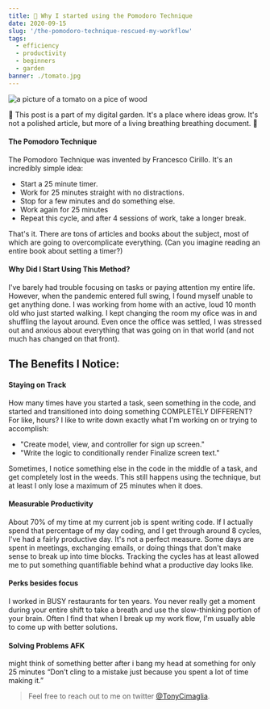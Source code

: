 ```yaml
---
title: 🌱 Why I started using the Pomodoro Technique
date: 2020-09-15
slug: '/the-pomodoro-technique-rescued-my-workflow'
tags:
  - efficiency
  - productivity
  - beginners
  - garden
banner: ./tomato.jpg
---
```


![a picture of a tomato on a pice of wood](./tomato.jpg)

🌱 This post is a part of my digital garden. It's a place where ideas grow.
It's not a polished article, but more of a living breathing breathing document. 🌱

#### The Pomodoro Technique

The Pomodoro Technique was invented by Francesco Cirillo.
It's an incredibly simple idea:

- Start a 25 minute timer.
- Work for 25 minutes straight with no distractions.
- Stop for a few minutes and do something else.
- Work again for 25 minutes
- Repeat this cycle, and after 4 sessions of work, take a longer break.

That's it. There are tons of articles and books about the subject, most of which are going to overcomplicate everything. (Can you imagine reading an entire book about setting a timer?)

#### Why Did I Start Using This Method?

I've barely had trouble focusing on tasks or paying attention my entire life.
However, when the pandemic entered full swing, I found myself unable to get anything done.
I was working from home with an active, loud 10 month old who just started walking.
I kept changing the room my ofice was in and shuffling the layout around.
Even once the office was settled, I was stressed out and anxious about everything that was going on in that world (and not much has changed on that front).

## The Benefits I Notice:

#### Staying on Track

How many times have you started a task, seen something in the code, and started and transitioned into doing something COMPLETELY DIFFERENT? For like, hours?
I like to write down exactly what I'm working on or trying to accomplish:

- "Create model, view, and controller for sign up screen."
- "Write the logic to conditionally render Finalize screen text."

Sometimes, I notice something else in the code in the middle of a task, and get completely lost in the weeds.
This still happens using the technique, but at least I only lose a maximum of 25 minutes when it does.

#### Measurable Productivity

About 70% of my time at my current job is spent writing code. If I actually spend that percentage of my day coding, and I get through around 8 cycles, I've had a fairly productive day.
It's not a perfect measure. Some days are spent in meetings, exchanging emails, or doing things that don't make sense to break up into time blocks.
Tracking the cycles has at least allowed me to put something quantifiable behind what a productive day looks like.

#### Perks besides focus

I worked in BUSY restaurants for ten years. You never really get a moment during your entire shift to
take a breath and use the slow-thinking portion of your brain. Often I find that when I break up my work flow,
I'm usually able to come up with better solutions.

#### Solving Problems AFK

might think of something better after i bang my head at something for only 25 minutes
“Don’t cling to a mistake just because you spent a lot of time making it.”

> Feel free to reach out to me on twitter [@TonyCimaglia](https://twitter.com/TonyCimaglia 'Tony Cimaglia').
